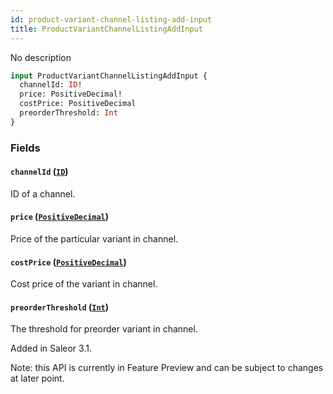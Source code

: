 ```yaml
---
id: product-variant-channel-listing-add-input
title: ProductVariantChannelListingAddInput
---
```



No description

```graphql
input ProductVariantChannelListingAddInput {
  channelId: ID!
  price: PositiveDecimal!
  costPrice: PositiveDecimal
  preorderThreshold: Int
}
```


### Fields

#### `channelId` ([`ID`](../../../developer/api-reference/scalars/id))

ID of a channel.


#### `price` ([`PositiveDecimal`](../../../developer/api-reference/scalars/positive-decimal))

Price of the particular variant in channel.


#### `costPrice` ([`PositiveDecimal`](../../../developer/api-reference/scalars/positive-decimal))

Cost price of the variant in channel.


#### `preorderThreshold` ([`Int`](../../../developer/api-reference/scalars/int))

The threshold for preorder variant in channel.

Added in Saleor 3.1.

Note: this API is currently in Feature Preview and can be subject to changes at later point.




